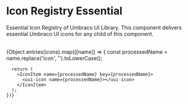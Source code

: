 
<Meta title="Symbols/Icon Registry Essential" />

# Icon Registry Essential

Essential Icon Registry of Umbraco UI Library. This component delivers essential Umbraco UI icons for any child of this component.

<br />

<uui-icon-registry-essential>
  <IconGallery>
    {Object.entries(icons).map(([name]) => {
      const processedName = name.replace('icon', '').toLowerCase();

      return (
        <IconItem name={processedName} key={processedName}>
          <uui-icon name={processedName}></uui-icon>
        </IconItem>
      );
    })}

  </IconGallery>
</uui-icon-registry-essential>
